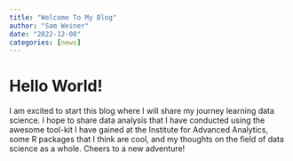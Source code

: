 ```yaml
---
title: "Welcome To My Blog"
author: "Sam Weiner"
date: "2022-12-08"
categories: [news]
---
```


# Hello World!

I am excited to start this blog where I will share my journey learning data science. I hope to share data analysis that I have conducted using the awesome tool-kit I have gained at the Institute for Advanced Analytics, some R packages that I think are cool, and my thoughts on the field of data science as a whole. Cheers to a new adventure!

